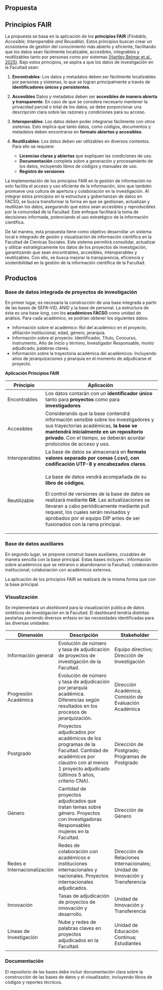 ## Propuesta

## Principios FAIR

La propuesta se basa en la aplicación de los **principios FAIR** (*Findable, Accesible, Interoperable and Reusable*). Estos principios buscan crear un ecosistema de gestión del conocimiento más abierto y eficiente, facilitando que los datos sean fácilmente localizable, accesibles, integrables y reutilizables tanto por personas como por sistemas [(Hartley Belmar et al., 2025)](https://zenodo.org/records/15856492). Bajo estos principios, se aspira a que los datos de investigación en la Facultad sean:

1.  **Encontrables**: Los datos y metadatos deben ser fácilmente localizables por personas y sistemas, lo que se logran principalmente a través de **identificadores únicos y persistentes**.

2.  **Accesibles** Datos y metadatos deben ser **accesibles de manera abierta y transparente**. En caso de que se consdera necesario mantener la privacidad parcial o total de los datos, se debe porporcionar una descripción clara sobre las razones y condiciones para su acceso.

3.  **Interoperables**: Los datos deben poder integrarse fácilmente con otros sistemas. Esto implica que tanto datos, como códigos, documentos y metadatos deben encontrarse en **formato abiertos y accesibles**.

4.  **Reutilizables**: Los datos deben ser utilizables en diversos contextos. Para ello se requiere:

    -   **Licencias claras y abiertas** que expliquen las condiciones de uso.
    -   **Documentación** completa sobre a generación y procesamiento de los datos, incluyendo libros de códigos y manuales de uso.
    -   **Registro de versiones**

La implementación de los principios FAIR en la gestión de información no solo facilita el acceso y uso eficiente de la información, sino que también promueve una cultura de apertura y colaboración en la investigación. Al integrar estos principios en la estructura y gobernanzan de datos en FACSO, se busca transformar la forma en que se gestionan, actualizan y reutilizan los datos, asegurando que estos sean accesibles y reproducibles por la comunidad de la Facultad. Este enfoque facilitará la toma de decisiones informada, potenciando el uso estratégico de la información científica.

De tal manera, esta propuesta tiene como objetivo desarrollar un sistema local e integrado de gesión y visualización de información científica en la Facultad de Cienicas Sociales. Este sistema permitirá consolidar, actualizar y utilizar estratégicamente los datos de los proyectos de investigación, garantizando que sean encontrables, accesibles, interoperables y reutilizables. Con ello, se busca mejorar la transparencia, eficiencia y sostenibilidad en la gestión de la información científica de la Facultad.

## Productos

### Base de datos integrada de proyectos de investigación

En primer lugar, es necesaria la construcción de una base integrada a partir de las bases de SEPA-VID, ANID y la base de personal. La estructura de ésta es una base *long*, con los **académicos FACSO** como unidad de análisis. Para cada académico, se podrían obtener los siguientes datos:

-   Información sobre el académico: Rol del académico en el proyecto, afiliación institucional, edad, género, jerarquía.
-   Información sobre el proyecto: Identificador, Título, Concurso, Instrumento, Año de inicio y término, Investigador Responsable, monto adjudicado, palabras claves.
-   Información sobre la trayectoria académica del académicos: Incluyendo años de jerarquizaciones y jerarquía en el momento de adjudicarse el proyecto.

**Aplicación Principios FAIR**

+----------------+------------------------------------------------------------------------------------------------------------------------------------------------------------------------------------------------------------------------------------------------------------------+
| Principio      | Aplicación                                                                                                                                                                                                                                                       |
+================+==================================================================================================================================================================================================================================================================+
| Encontrables   | Los datos contarán con un **identificador único** tanto para **proyectos** como para **investigadores**                                                                                                                                                          |
+----------------+------------------------------------------------------------------------------------------------------------------------------------------------------------------------------------------------------------------------------------------------------------------+
| Accesibles     | Considerando que la base contendrá información sensible sobre los investigadores y sus trayectorias académicas, **la base se mantendrá inicialmente en un repositorio privado**. Con el tiempo, se deberán acordar protocolos de acceso y uso.                   |
+----------------+------------------------------------------------------------------------------------------------------------------------------------------------------------------------------------------------------------------------------------------------------------------+
| Interoperables | La base de datos se almacenará en **formato valores separado por comas (.csv), con codificación UTF-8 y encabezados claros**.                                                                                                                                    |
+----------------+------------------------------------------------------------------------------------------------------------------------------------------------------------------------------------------------------------------------------------------------------------------+
| Reutilizable   | La base de datos vendrá acompañada de su **libro de códigos**.                                                                                                                                                                                                   |
|                |                                                                                                                                                                                                                                                                  |
|                | El control de versiones de la base de datos se realizará mediante **Git**. Las actualizaciones se llevaran a cabo periódicamente mediante pull request, los cuales serán revisados y aprobados por el equipo DIP antes de ser fusionados con la rama principal.  |
+----------------+------------------------------------------------------------------------------------------------------------------------------------------------------------------------------------------------------------------------------------------------------------------+

### Base de datos auxiliares

En segundo lugar, se propone construir bases auxiliares, cruzables de manera sencilla con la base principal. Estas bases incluyen.: información sobre académicos que se retiraron o abandonaron la Facultad; colaboración institucional; colaboración con académicos externos. 

La aplicación de los principios FAIR se realizará de la misma forma que con la base principal. 

### Visualización

Se implementará un *dashboard* para la visualización pública de datos sintéticos de investigación en la Facultad. El dashboard tendría distintas pestañas poniendo diversos enfasis en las necesidades identificadas para las diversas unidades:

| Dimensión                | Descripción                                                                                                                                   | Stakeholder                                                                                 |
|--------------------------|-----------------------------------------------------------------------------------------------------------------------------------------------|---------------------------------------------------------------------------------------------|
| Información general      | Evolución de número y tasa de adjudicación de proyectos de investigación de la Facultad.                                                    | Equipo directivo; Dirección de Investigación                                               |
| Progresión Académica     | Evolución de número y tasa de adjudicación por jerarquía académica. Diferencias según resultados en los procesos de jerarquización.         | Dirección Académica; Comisión de Evaluación Académica                                      |
| Postgrado                | Proyectos adjudicados por académicos de los programas de la Facultad. Cantidad de académicos por claustro con al menos 1 proyecto adjudicado (últimos 5 años, criterio CNA). | Dirección de Postgrado; Programas de Postgrado                                              |
| Género                   | Cantidad de proyectos adjudicados que tratan temas sobre género. Proyectos con Investigadoras Responsables mujeres en la Facultad.           | Dirección de Género                                                                         |
| Redes e Internacionalización | Redes de colaboración con académicos e instituciones internacionales y nacionales. Proyectos internacionales adjudicados.              | Dirección de Relaciones Internacionales; Unidad de Innovación y Transferencia              |
| Innovación               | Tasas de adjudicación de proyectos de innovación y desarrollo.                                                                               | Unidad de Innovación y Transferencia                                                       |
| Líneas de Investigación  | Nube y redes de palabras claves en proyectos adjudicados en la Facultad.                                                                     | Unidad de Educación Continua; Estudiantes                                                  |


### Documentación

El repositorio de las bases debe incluir documentación clara sobre la construcción de las bases de datos y el visualizador, incluyendo libros de códigos y reportes técnicos.
